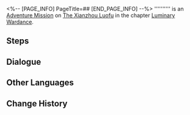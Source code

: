 <%-- [PAGE_INFO]
PageTitle=##
[END_PAGE_INFO] --%>
{{Stub|Dialogue.}}
{{Mission Infobox
|id            = 8025131
|title         = 
|image         = <!--Mission .png-->
|type          = Adventure
|event_name    = 
|chapter       = Luminary Wardance
|requirements  = [[Adventure Mission]] ''[[By His Lonefist to the Xianzhou]]'' completed
|summary       = <!--official mission summary from Fate's Atlas-->
|characters    = Trailblazer
|startLocation = [[The Xianzhou Luofu]] - [[Skysplitter]]
|world         = The Xianzhou Luofu
|area          = Skysplitter
|prev          = By His Lonefist to the Xianzhou
|next          = 
|rewards       = 
}}
'''''''''' is an [[Adventure Mission]] on [[The Xianzhou Luofu]] in the chapter [[Luminary Wardance]].

==Steps==


<!--
==Gameplay Notes==

--><!--
==Trial Character==

-->
==Dialogue==
{{Stub Dialogue}}

{{Dialogue End}}

==Other Languages==
{{Other Languages
|en   = 
|zhs  = 
|zht  = 
|ja   = 
|ko   = 
|es   = 
|fr   = 
|ru   = 
|th   = 
|vi   = 
|de   = 
|id   = 
|pt   = 
}}

==Change History==
{{Change History|2.5}}
